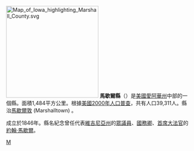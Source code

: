 {{noteTA
|T=zh-hans:马歇尔县 (艾奥瓦州);zh-hk:馬歇爾縣 (艾奧瓦州);zh-tw:馬歇爾郡 (愛阿華州);
}}

{{Otheruses|馬歇爾縣|subject=美國愛阿華州的一個縣|other=同名的縣}}
[[File:Map_of_Iowa_highlighting_Marshall_County.svg|250px]]
'''馬歇爾縣'''（{{lang-en|Marshall County}}）是[[美國|美國]][[愛阿華州|愛阿華州]]中部的一個縣。面積1,484平方公里。根據[[美國2000年人口普查|美國2000年人口普查]]，共有人口39,311人。縣治[[馬歇爾敦|馬歇爾敦]] (Marshalltown) 。

成立於1846年。縣名紀念曾任代表[[維吉尼亞州|維吉尼亞州]]的[[美國眾議院|眾議員]]、[[美國國務卿|國務卿]]、[[美國首席大法官|首席大法官]]的[[約翰·馬歇爾|約翰·馬歇爾]]。
{{iowa-stub}}

[[Category:艾奧瓦州行政區劃|M]]